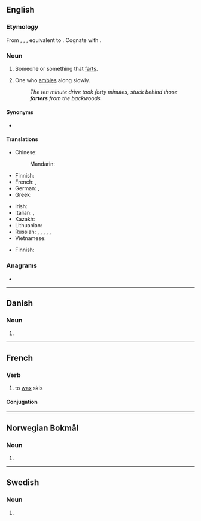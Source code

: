==English==

===Etymology===
From {{inh|en|enm|farter}}, {{m|enm|fartare}}, {{m|enm|fertere}}, equivalent to {{suffix|en|fart|er}}. Cognate with {{cog|de|Furzer|t=farter}}.

===Noun===
{{en-noun}}

# Someone or something that [[fart]]s.
# {{lb|en|dialectal}} One who [[amble]]s along slowly.
#: ''The ten minute drive took forty minutes, stuck behind those '''farters''' from the backwoods.''

====Synonyms====
* {{l|en|cheese cutter}}

====Translations====
{{trans-top|one who farts}}
* Chinese:
*: Mandarin: {{t|cmn|放屁者|tr=fàngpìzhě|sc=Hani}}
* Finnish: {{t+|fi|piereskelijä}}
* French: {{t+|fr|péteur|m}}, {{t+|fr|péteuse|f}}
* German: {{t|de|Furzer|m}}, {{t|de|Furzerin|f}}
* Greek: {{t+|el|κλανιάρης|m}}
{{trans-mid}}
* Irish: {{t|ga|bromaire|m}}
* Italian: {{t|it|scoreggione|m}}, {{t|it|scoreggiona|f}}
* Kazakh: {{t|kk|осырақ}}
* Lithuanian: {{t|lt|pirdžius|m}}
* Russian: {{t+|ru|перду́н|m}}, {{t+|ru|перду́нья|f}}, {{t|ru|перду́шка|f}}, {{t+|ru|бздун|m}}, {{t+|ru|бзду́нья|f}}, {{t|ru|бзду́шка|f}}
* Vietnamese: {{t|vi|bôi mỡ}}
{{trans-bottom}}

{{trans-top|slow person}}
* Finnish: {{t+|fi|etana}}
{{trans-mid}}
{{trans-bottom}}

===Anagrams===
* {{anagrams|en|Rafter|frater|rafter}}

----

==Danish==

===Noun===
{{head|da|noun form|g=c}}

# {{plural indefinite of|fart|lang=da}}

----

==French==

===Verb===
{{fr-verb}}

# to [[wax]] skis

====Conjugation====
{{fr-conj-auto}}

----

==Norwegian Bokmål==

===Noun===
{{head|nb|noun form|g=m}}

# {{inflection of|fart||indef|p|lang=nb}}

----

==Swedish==

===Noun===
{{head|sv|noun form}}

# {{sv-noun-form-indef-pl|fart}}